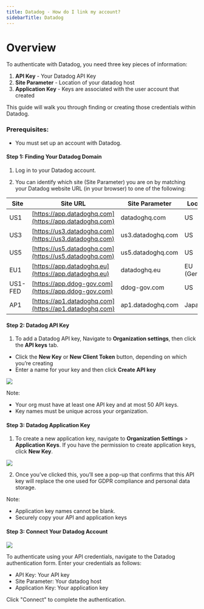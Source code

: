 ```yaml
---
title: Datadog - How do I link my account?
sidebarTitle: Datadog
---
```



# Overview

To authenticate with Datadog, you need three key pieces of information:
1. **API Key** - Your Datadog API Key
2. **Site Parameter** - Location of your datadog host
3. **Application Key** - Keys are associated with the user account that created


This guide will walk you through finding or creating those credentials within Datadog.


### Prerequisites:

- You must set up an account with Datadog.


#### Step 1: Finding Your Datadog Domain
1. Log in to your Datadog account. 


2. You can identify which site (Site Parameter) you are on by matching your Datadog website URL (in your browser) to one of the following:

| Site     | Site URL                     | Site Parameter       | Location      |
|----------|-------------------------------|----------------------|---------------|
| US1      | [https://app.datadoghq.com](https://app.datadoghq.com)         | datadoghq.com       | US            |
| US3      | [https://us3.datadoghq.com](https://us3.datadoghq.com)         | us3.datadoghq.com   | US            |
| US5      | [https://us5.datadoghq.com](https://us5.datadoghq.com)         | us5.datadoghq.com   | US            |
| EU1      | [https://app.datadoghq.eu](https://app.datadoghq.eu)           | datadoghq.eu        | EU (Germany)  |
| US1-FED  | [https://app.ddog-gov.com](https://app.ddog-gov.com)           | ddog-gov.com        | US            |
| AP1      | [https://ap1.datadoghq.com](https://ap1.datadoghq.com)         | ap1.datadoghq.com   | Japan         |


#### Step 2: Datadog API Key
1. To add a Datadog API key, Navigate to **Organization settings**, then click the **API keys** tab.
- Click the **New Key** or **New Client Token** button, depending on which you’re creating
- Enter a name for your key and then click **Create API key**

<img src="/integrations/all/datadog/datadog-1.png" />

Note:
- Your org must have at least one API key and at most 50 API keys.
- Key names must be unique across your organization.


#### Step 3: Datadog Application Key
1. To create a new application key, navigate to **Organization Settings** > **Application Keys**. If you have the permission to create application keys, click **New Key**.

<img src="/integrations/all/datadog/datadog-2.avif" />


2. Once you’ve clicked this, you’ll see a pop-up that confirms that this API key will replace the one used for GDPR compliance and personal data storage. 

Note:
- Application key names cannot be blank.
- Securely copy your API and application keys


#### Step 3: Connect Your Datadog Account

<img src="/integrations/all/datadog/nango_connect_ui.png" />

To authenticate using your API credentials, navigate to the Datadog authentication form.
Enter your credentials as follows:
- API Key: Your API key
- Site Parameter: Your datadog host
- Application Key: Your application key

Click "Connect" to complete the authentication.

